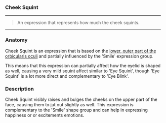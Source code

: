 ### Cheek Squint

***

> An expression that represents how much 
> the cheek squints.

***

### Anatomy

Cheek Squint is an expression that is based on the 
[lower, outer part of the orbicularis oculi](https://en.wikipedia.org/wiki/Orbicularis_oculi_muscle) 
and partially influenced by the 'Smile' expression group.

This means that this expression can partially affect 
how the eyelid is shaped as well, causing a very mild 
squint affect similar to 'Eye Squint', though 'Eye Squint' 
is a lot more direct and complementary to 'Eye Blink'.

### Description

Cheek Squint visibly raises and bulges the cheeks on the upper 
part of the face, causing them to jut out slightly as well. This 
expression is complementary to the 'Smile' shape group and can help 
in expressing happiness or or excitements emotions.
